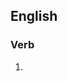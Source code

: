 ==English==

===Verb===
{{head|en|verb form|cat2=verb simple past forms|cat3=second-person singular forms}}

# {{en-archaic second-person singular past of|behave}}